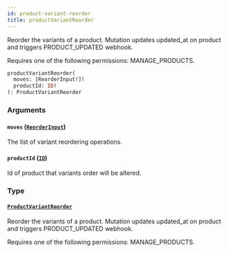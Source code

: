 ```yaml
---
id: product-variant-reorder
title: productVariantReorder
---
```



Reorder the variants of a product. Mutation updates updated_at on product and triggers PRODUCT_UPDATED webhook. 

Requires one of the following permissions: MANAGE_PRODUCTS.

```graphql
productVariantReorder(
  moves: [ReorderInput!]!
  productId: ID!
): ProductVariantReorder
```


### Arguments

#### `moves` ([`ReorderInput`](../../../developer/api-reference/inputs/reorder-input))

The list of variant reordering operations.


#### `productId` ([`ID`](../../../developer/api-reference/scalars/id))

Id of product that variants order will be altered.


### Type

#### [`ProductVariantReorder`](../../../developer/api-reference/objects/product-variant-reorder) 

Reorder the variants of a product. Mutation updates updated_at on product and triggers PRODUCT_UPDATED webhook. 

Requires one of the following permissions: MANAGE_PRODUCTS.




